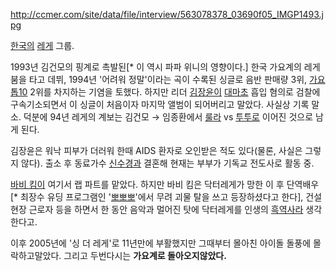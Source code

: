 http://ccmer.com/site/data/file/interview/563078378_03690f05_IMGP1493.jpg

[[한국]]의 [[레게]] 그룹.

1993년 김건모의 핑계로 촉발된[* 이 역시 파파 위니의 영향이다.] 한국 가요계의 레게 붐을 타고 데뷔, 1994년 '어려워 정말'이라는 곡이 수록된 싱글로 음반 판매량 3위, [[가요톱10]] 2위를 차지하는 기염을 토했다. 하지만 리더  [[김장윤]]이 [[대마초]] 흡입 혐의로 검찰에 구속기소되면서 이 싱글이 처음이자 마지막 앨범이 되어버리고 말았다. 사실상 기록 말소. 덕분에 94년 레게의 계보는 김건모 → 임종환에서 [[룰라]] vs [[투투]]로 이어진 것으로 남게 된다.

김장윤은 워낙 피부가 더러워 한때 AIDS 환자로 오인받은 적도 있다(물론, 사실은 그렇지 않다). 출소 후 동료가수 [[신수경]]과 결혼해 현재는 부부가 기독교 전도사로 활동 중.

[[바비 킴]]이 여기서 랩 파트를 맡았다. 하지만 바비 킴은 닥터레게가 망한 이 후 단역배우[* 최장수 유딩 프로그램인 '[[뽀뽀뽀]]'에서 무려 괴물 탈을 쓰고 등장하셨다고 한다], 건설현장 근로자 등을 하면서 한 동안 음악과 멀어진 탓에 닥터레게를 인생의 [[흑역사]]라 생각한다고. 

이후 2005년에 '싱 더 레게'로 11년만에 부활했지만 그때부터 몰아친 아이돌 돌풍에 몰락하고말았다. 그리고 두번다시는 '''가요계로 돌아오지않았다.'''
